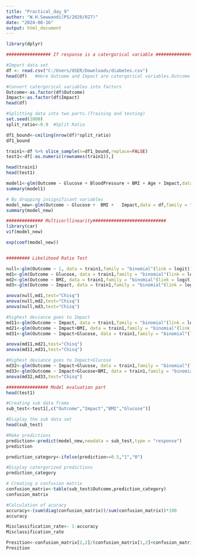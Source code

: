 ---
title: "Practical_day_9"
author: "W.H.Sewwandi(PS/2020/027)"
date: "2024-08-16"
output: html_document
---

```{r}
library(dplyr)

################# If response is a catergorical variable #############################

#Import data set
df <- read.csv("C:/Users/USER/Downloads/diabetes.csv")
head(df)   #Here Outcome and Impact are catergorical variables.Outcome is a response variable.

#Convert catergorical variables into factors
Outcome<-as.factor(df$Outcome)
Impact<-as.factor(df$Impact)
head(df)

#Splitting data into two parts.(Training and testing)
set.seed(1000)
split_ratio<-0.9  #Split Ratio

df1_bound<-ceiling(nrow(df)*split_ratio)
df1_bound

train1<-df %>% slice_sample(n=df1_bound,replace=FALSE)
test1<-df[-as.numeric(rownames(train1)),]

head(train1)
head(test1)

model1<-glm(Outcome ~ Glucose + BloodPressure + BMI + Age + Impact,data = df,family = "binomial"(link = logit))
summary(model1)

# By dropping insignificant variables
model_new<-glm(Outcome ~ Glucose +  BMI +   Impact,data = df,family = "binomial"(link = logit))
summary(model_new)

############## Multicorllinearity############################
library(car)
vif(model_new)

exp(coef(model_new))


######### Likelihood Ratio Test

null<-glm(Outcome ~ 1, data = train1,family = "binomial"(link = logit))
md1<-glm(Outcome ~ Glucose, data = train1,family = "binomial"(link = logit))
md2<-glm(Outcome ~ BMI, data = train1,family = "binomial"(link = logit))
md3<-glm(Outcome ~ Impact, data = train1,family = "binomial"(link = logit))

anova(null,md1,test="Chisq")
anova(null,md2,test="Chisq")
anova(null,md3,test="Chisq")

#highest deviance goes to Impact
md11<-glm(Outcome ~ Impact, data = train1,family = "binomial"(link = logit))
md21<-glm(Outcome ~ Impact+BMI, data = train1,family = "binomial"(link = logit))
md31<-glm(Outcome ~ Impact+Glucose, data = train1,family = "binomial"(link = logit))

anova(md11,md21,test="Chisq")
anova(md11,md31,test="Chisq")

#Highest deviance goes to Impact+Glucose
md32<-glm(Outcome ~ Impact+Glucose, data = train1,family = "binomial"(link = logit))
md33<-glm(Outcome ~ Impact+Glucose+BMI, data = train1,family = "binomial"(link = logit))
anova(md32,md33,test="Chisq")

################ Model evaluation part
head(test1)

#Creating sub data frame
sub_test<-test1[,c("Outcome","Impact","BMI","Glucose")]

#Display the sub data set
head(sub_test)

#Make predictions
prediction<-predict(model_new,newdata = sub_test,type = "response")
prediction

prediction_category<-ifelse(prediction>=0.5,"1","0")

#Display catergorized predictions
prediction_category

# Creating a confusion matrix
confusion_matrix<-table(sub_test$Outcome,prediction_category)
confusion_matrix

#Calculation of acuracy
accuracy<-(sum(diag(confusion_matrix))/sum(confusion_matrix))*100
accuracy

Misclassification_rate<- 1-accuracy
Misclassification_rate

Presition<-confusion_matrix[2,2]/(confusion_matrix[1,2]+confusion_matrix[2,2])*100
Presition


```


